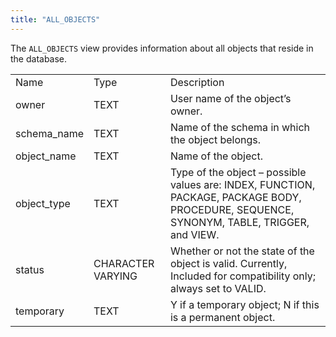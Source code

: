 ```yaml
---
title: "ALL_OBJECTS"
---
```


<div id="all_objects" class="registered_link"></div>


The `ALL_OBJECTS` view provides information about all objects that reside in the database.

|              |                   |                                                                                                                                           |
| ------------ | ----------------- | ----------------------------------------------------------------------------------------------------------------------------------------- |
| Name         | Type              | Description                                                                                                                               |
| owner        | TEXT              | User name of the object’s owner.                                                                                                          |
| schema_name | TEXT              | Name of the schema in which the object belongs.                                                                                           |
| object_name | TEXT              | Name of the object.                                                                                                                       |
| object_type | TEXT              | Type of the object – possible values are: INDEX, FUNCTION, PACKAGE, PACKAGE BODY, PROCEDURE, SEQUENCE, SYNONYM, TABLE, TRIGGER, and VIEW. |
| status       | CHARACTER VARYING | Whether or not the state of the object is valid. Currently, Included for compatibility only; always set to VALID.                         |
| temporary    | TEXT              | Y if a temporary object; N if this is a permanent object.                                                                                 |
